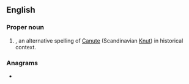 ==English==

===Proper noun===
{{en-proper noun}}

# {{given name|male|from=Germanic languages}}, an alternative spelling of [[Canute]] (Scandinavian [[Knut]]) in historical context.

===Anagrams===
* {{anagrams|en|a=cntu|cunt|unct}}